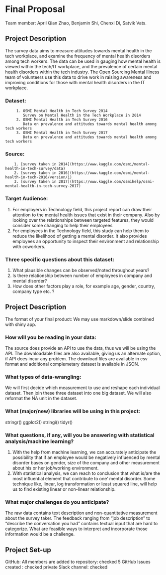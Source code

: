 # Final Proposal
Team member: April Qian Zhao, Benjamin Shi, Chenxi Di, Satvik Vats.


## Project Description
   The survey data aims to measure attitudes towards mental health in the tech workplace, and examine the frequency of mental health disorders among tech workers. The data can be used in gauging how mental health is viewed within the tech/IT workplace, and the prevalence of certain mental health disorders within the tech industry. The Open Sourcing Mental Illness team of volunteers use this data to drive work in raising awareness and improving conditions for those with mental health disorders in the IT workplace.

### Dataset: 
         1. OSMI Mental Health in Tech Survey 2014
            Survey on Mental Health in the Tech Workplace in 2014
         2. OSMI Mental Health in Tech Survey 2016
            Data on prevalence and attitudes towards mental health among tech workers
         3. OSMI Mental Health in Tech Survey 2017
            Data on prevalence and attitudes towards mental health among tech workers

### Source: 
        1. [survey taken in 2014](https://www.kaggle.com/osmi/mental-health-in-tech-survey/data)
        2. [survey taken in 2016](https://www.kaggle.com/osmi/mental-health-in-tech-2016/version/1)
        3. [survey taken in 2017](https://www.kaggle.com/osmihelp/osmi-mental-health-in-tech-survey-2017)

### Target Audience:
   1. For employers in Technology field, this project report can draw their attention to the mental health issues that exist in their company. Also by looking over the relationships between targeted features, they would consider some changing to help their employees
   2. For employees in the Technology field, this study can help them to reduce the likelihood of getting a mental disorder. It also provides employees an opportunity to inspect their environment and relationship with coworkers.  


### Three specific questions about this dataset:
   1. What plausible changes can be observed/noted throughout years?
   2. Is there relationship between number of employees in company and mental disorder?
   3. How does other factors play a role, for example age, gender, country, company type etc. ?

#####
## Project Description
The format of your final product:
   We may use markdown/slide combined with shiny app.

### How will you be reading in your data:
   The source does provide an API to use the data, thus we will be using the API. The downloadable files are also available, giving us an alternate option, if API does incur any problem. The download files are available in csv format and additional complemetary dataset is available in JSON.  

### What types of data-wrangling:
   We will first decide which measurement to use and reshape each individual dataset. Then join these three dataset into one big dataset. We will also reformat the NA unit in the dataset.

### What (major/new) libraries will be using in this project:
   stringr()
   ggplot2()
   stringi()
   tidyr()

### What questions, if any, will you be answering with statistical analysis/machine learning?
   1. With the help from machine learning, we can accurately anticipate the possibility that if an employee would be negatively influenced by mental disorder bases on gender, size of the company and other measurement about his or her job/working environment. 
   2. With statistical analysis, we can reach to conclusion that what is/are the most influential element that contribute to one' mental disorder. Some technique like, linear, log transformation or least squared line, will help us to find existing linear or non-linear relationship. 

### What major challenges do you anticipate? 
   The raw data contains text description and non-quantitative measurement about the survey taker. The feedback ranging from “job description” to “describe the conversation you had”  contains textual input that are hard to categorize. What are feasible ways to interpret and incorporate those information would be a challenge.  

#####
## Project Set-up
GitHub:
   All members are added to repository: checked
   5 GitHub Issues created : checked
private Slack channel: checked

